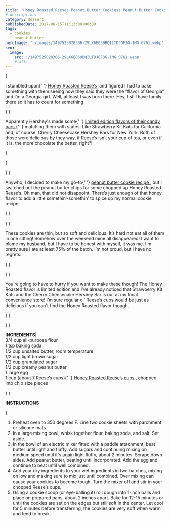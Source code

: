 ```yaml
---
title: 'Honey Roasted Reeses Peanut Butter Cookiess Peanut Butter Cookies'
# description:
category: dessert
publishedDate: 2017-06-15T11:13:00+00:00
tags:
  - cookies
  - peanut butter
heroImage: './images/1497525028306-29LX6E059BQILTDJGF3G-IMG_0761.webp'
seo:
  image:
    src: '/1497525028306-29LX6E059BQILTDJGF3G-IMG_0761.webp'
    # alt:
---
```



{<p>I stumbled upon{' '}
<a target="_blank" href="https://www.hersheyflavorsofamerica.com">
Honey Roasted Reese’s
</a>
 and figured I had to bake something with them seeing how they said they
were the “flavor of Georgia” and I’m a Georgia girl. Well, at least I was
born there. Hey, I still have family there so it has to count for something.</p>}
{<p>Apparently Hershey's made some{' '}
<a target="_blank" href="https://www.hersheyflavorsofamerica.com">
limited edition flavors of their candy bars
</a>{' '}
matching them with states. Like Strawberry Kit Kats for California and, of
course, Cherry Cheesecake Hershey Bars for New York. Both of those were
delicious by they way, if Reese’s isn’t your cup of tea, or even if it is,
the more chocolate the better, right?!</p>}

{<p><Picture
		src={ContentImage1}
		alt="Honey Roasted Reese's Peanut Butter Cookies | Sarah Makes Stuff"
	/></p>}
{<p>Anywho, I decided to make my go-to{' '}
<a
		target="_blank"
		href="http://www.sarahmakesstuff.com/dessert/2016/8/21/peanut-butter-cookies"
	>
peanut butter cookie recipe
</a>
, but I switched out the peanut butter chips for some chopped up Honey Roasted
Reese’s. Oh man, that did not disappoint. There’s just enough of that honey
flavor to add a little somethin’-somethin’ to spice up my normal cookie
recipe.</p>}
{<p><Picture
		src={ContentImage2}
		alt="Honey Roasted Reese's Peanut Butter Cookies | Sarah Makes Stuff"
	/></p>}
{<p>These cookies are thin, but so soft and delicious. It’s hard not eat all of
them in one sitting! Somehow over the weekend mine all disappeared! I want to
blame my husband, but I have to be honest with myself, it was me. I’m pretty
sure I ate at least 75% of the batch. I’m not proud, but I have no regrets.</p>}
{<p><Picture
		src={ContentImage3}
		alt="Honey Roasted Reese's Peanut Butter Cookies | Sarah Makes Stuff"
	/></p>}
{<p>You’re going to have to hurry if you want to make these though! The Honey
Roasted flavor is limited edition and I’ve already noticed that Strawberry Kit
Kats and the Cherry Cheesecake Hershey Bar is out at my local convenience
store! I’m sure regular ol’ Reese’s cups would be just as delicious if you
can't find the Honey Roasted flavor though.</p>}
{<p><Picture
		src={ContentImage4}
		alt="Honey Roasted Reese's Peanut Butter Cookies | Sarah Makes Stuff"
	/></p>}
{<p><strong>INGREDIENTS</strong>|<br />
3/4 cup all-purpose flour
<br />1 tsp baking soda
<br />
1/2 cup unsalted butter, room temperature
<br />
1/2 cup light brown sugar
<br />
1/2 cup granulated sugar
<br />
1/2 cup creamy peanut butter
<br />1 large egg
<br />1 cup (about 7 Reese’s cups){' '}
<a target="_blank" href="https://www.hersheyflavorsofamerica.com">
Honey Roasted Reese’s cups
</a>
, chopped into chip size pieces</p>}
{<p><strong>INSTRUCTIONS</strong></p>}

<ol dir="ltr">
	<li>
		Preheat oven to 350 degrees F. Line two cookie sheets with parchment or
		silicone mats.
	</li>
	<li>
		In a large mixing bowl, whisk together flour, baking soda, and salt. Set
		aside.
	</li>
	<li>
		In the bowl of an electric mixer fitted with a paddle attachment, beat
		butter until light and fluffy. Add sugars and continuing mixing on medium
		speed until it's again light fluffy, about 2 minutes. Scrape down sides. Add
		peanut butter, beating until incorporated. Add the egg and continue to beat
		until well combined.
	</li>
	<li>
		Add your dry ingredients to your wet ingredients in two batches, mixing on
		low and making sure to mix just until combined. Over mixing can cause your
		cookies to become tough. Turn the mixer off and stir in your chopped Reese’s
		cups.
	</li>
	<li>
		Using a cookie scoop (or eye-balling it) roll dough into 1-inch balls and
		place on prepared pans, about 2 inches apart. Bake for 12-15 minutes or
		until the cookies are set on the edges but still soft in the center. Let
		cool for 5 minutes before transferring, the cookies are very soft when warm
		and tend to break. 
	</li>
</ol>
